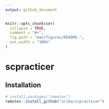 ```yaml
---
output: github_document
---
```


<!-- README.md is generated from README.Rmd. Please edit that file -->

```r
knitr::opts_chunk$set(
  collapse = TRUE,
  comment = "#>",
  fig.path = "man/figures/README-",
  out.width = "100%"
)
```
# scpracticer

## Installation

```r
# install.packages("remotes")
remotes::install_github("uribo/scpracticer")
```

